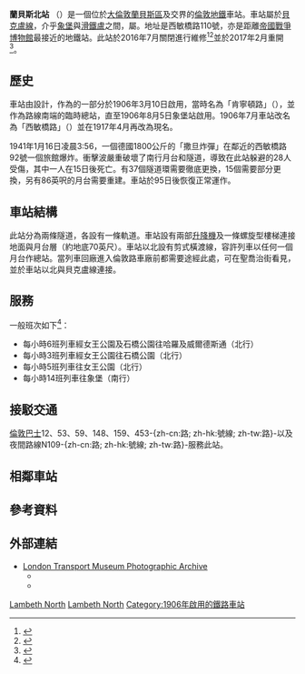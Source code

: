 {{Infobox London station
| name             = 蘭貝斯北<br />{{lang|en|Lambeth North}}
| symbol           = underground
| manager          = [[倫敦地鐵|倫敦地鐵]]
| locale           = [[蘭貝斯|蘭貝斯]]
| borough          = [[蘭貝斯區|蘭貝斯區]]
| platforms        = 2個
| fare_zone        = 1
| image_name       = lambethnorth.jpg
| latitude         = 51.499
| longitude        = -0.1118
| map_type         = Central London
| original         = {{link-en|貝克街及滑鐵盧鐵路|Baker Street and Waterloo Railway}}
| years1           = 1906年3月10日
| years2           = 1906年8月5日
| years3           = 1917年4月15日
| years4           = 約1928年
| events1          = 以「肯寧頓路」啟用
| events2          = 改名「西敏橋路」
| events3          = 改名「蘭貝斯（北）」
| events4          = 改名「蘭貝斯北」
<!--
| tubeexits06      = {{increase}} 2.849
| tubeexits07      = {{increase}} 2.94 
| tubeexits08      = {{increase}} 3.200
| tubeexits09      = {{increase}} 3.31-->
| interchange      = 
| interchange_note = 
}}
{{noteTA
|1 = zh-tw:訊號; zh-hk:信號; zh-cn:信号;
|2 = zh-tw:網路; zh-hk:網絡; zh-hans:网络;
|3 = zh-tw:智慧; zh-hk:智能; zh-hans:智能;
|4 = zh-tw:公車; zh-hk:公交; zh-hans:公交;
|5 = zh-tw:行動網路; zh-hk:流動通訊; zh-hans:流動通訊;
|6 = zh-tw:電梯; zh-hk:升降機; zh-hans:电梯;
|7 = zh-tw:電扶梯; zh-hk:扶手電梯; zh-hans:滚梯;
|8 = zh-tw:螢幕; zh-hk:屏幕; zh-cn:屏幕;
|10 = zh-tw:路線; zh-hk:路綫; zh-cn:线路;
|11 = zh-tw:支援; zh-hk:支援; zh-cn:支持;
|12 = zh-tw:全高式月台門; zh-hk:月台幕門; zh-cn:高站台门; 
|13 = zh-tw:轉乘; zh-hk:換乘; zh-cn:换乘; 
|14 = zh-tw:牡蠣卡; zh-hk:蠔卡; zh-cn:牡蛎卡;
|15 = zh-tw:驗票閘門; zh-hk:閘機; zh-cn:闸机; 
|16 = zh-tw:相容; zh-hk:兼容; zh-cn:兼容;
|17 = zh-tw:營運; zh-hk:營運; zh-cn:运营;  
|18 = zh-tw:經營權; zh-hk:營運權; zh-cn:运营权;
}}
'''蘭貝斯北站''' （{{lang-en|Lambeth North tube station}}）是一個位於[[大倫敦|大倫敦]][[蘭貝斯區|蘭貝斯區]]{{link-en|西敏橋路|Westminster Bridge Road}}及{{link-en|貝利斯路|Baylis Road}}交界的[[倫敦地鐵|倫敦地鐵]]車站。車站屬於[[貝克盧線|貝克盧線]]，介乎[[象堡地鐵站|象堡]]與[[滑鐵盧地鐵站|滑鐵盧]]之間，屬{{link-en|倫敦第1收費區|Travelcard Zone 1}}。地址是西敏橋路110號，亦是距離[[帝國戰爭博物館|帝國戰爭博物館]]最接近的地鐵站。此站於2016年7月關閉進行維修<ref>{{Cite web |url=http://content.tfl.gov.uk/station-closures.pdf |title=存档副本 |access-date=2017-02-24 |archive-url=https://web.archive.org/web/20170712214442/http://content.tfl.gov.uk/station-closures.pdf |archive-date=2017-07-12 |dead-url=yes }}</ref><ref>{{Cite web |url=https://tfl.gov.uk/tube/stop/940GZZLULBN/lambeth-north-underground-station |title=存档副本 |accessdate=2017-02-24 |archive-date=2018-05-07 |archive-url=https://web.archive.org/web/20180507222234/https://tfl.gov.uk/tube/stop/940GZZLULBN/lambeth-north-underground-station |dead-url=no }}</ref>並於2017年2月重開<ref>{{Cite web |url=http://www.london-se1.co.uk/news/view/9077 |title=存档副本 |access-date=2017-02-24 |archive-date=2020-12-01 |archive-url=https://web.archive.org/web/20201201180444/https://www.london-se1.co.uk/news/view/9077 |dead-url=no }}</ref>。

==歷史==
車站由{{link-en|萊斯利·格林|Leslie Green}}設計，作為{{link-en|貝克街及滑鐵盧鐵路|Baker Street and Waterloo Railway}}的一部分於1906年3月10日啟用，當時名為「肯寧頓路」（{{lang|en|Kennington Road}}），並作為路線南端的臨時總站，直至1906年8月5日象堡站啟用。1906年7月車站改名為「西敏橋路」（{{lang|en|Westminster Bridge Road}}）並在1917年4月再改為現名。

1941年1月16日凌晨3:56，一個德國1800公斤的「撒旦炸彈」在鄰近的西敏橋路92號一個旅館爆炸。衝擊波嚴重破壞了南行月台和隧道，導致在此站躲避的28人受傷，其中一人在15日後死亡。有37個隧道環需要徹底更換，15個需要部分更換，另有86英呎的月台需要重建。車站於95日後恢復正常運作。

==車站結構==
此站分為兩條隧道，各設有一條軌道。車站設有兩部[[升降機|升降機]]及一條螺旋型樓梯連接地面與月台層（約地底70英尺）。車站以北設有剪式橫渡線，容許列車以任何一個月台作總站。當列車回廠進入倫敦路車廠前都需要途經此處，可在聖喬治街看見，並於車站以北與貝克盧線連接。

==服務==
一般班次如下<ref>{{cite web |url=http://content.tfl.gov.uk/wtt-40-bakerloo.pdf |title=存档副本 |accessdate=2016-08-18 |deadurl=yes |archiveurl=https://web.archive.org/web/20160109070638/http://content.tfl.gov.uk/wtt-40-bakerloo.pdf |archivedate=2016-01-09 }}</ref>：
*每小時6班列車經女王公園及石橋公園往哈羅及威爾德斯通（北行）
*每小時3班列車經女王公園往石橋公園（北行）
*每小時5班列車往女王公園（北行）
*每小時14班列車往象堡（南行）

==接駁交通==
[[倫敦巴士|倫敦巴士]]12、53、59、148、159、453-{zh-cn:路; zh-hk:號線; zh-tw:路}-以及夜間路線N109-{zh-cn:路; zh-hk:號線; zh-tw:路}-服務此站。

==相鄰車站==
{{start rail box|[[File:Underground.svg|20px]] [[倫敦地鐵|倫敦地鐵]]}}
{{s-inop|[[滑鐵盧站_(倫敦地鐵)|滑鐵盧站]]|往 [[哈羅及威爾德斯通站|哈羅及威爾德斯通]]}}
{{s-line|[[貝克盧線|貝克盧線]]||#{{LUL color|Bakerloo}}}}
{{s-inop|[[象堡站_(倫敦地鐵)|象堡站]]|（總站）}}
{{end box}}

==參考資料==
{{Reflist}}
==外部連結==
{{commons category|Lambeth North tube station}}
* [http://www.ltmcollection.org/photos/index.html London Transport Museum Photographic Archive]{{Wayback|url=http://www.ltmcollection.org/photos/index.html |date=20160303203920 }}
** {{ltmcollection|14/9873714.jpg|Station with name displayed as "Westminster Bridge Road", 1906}}
** {{ltmcollection|39/9883839.jpg|Lambeth North station, 1925}}

{{倫敦地鐵貝克盧線}}
{{DEFAULTSORT:Lambeth North}}
[[Category:貝克盧線車站|Lambeth North]]
[[Category:蘭貝斯區鐵路車站|Lambeth North]]
[[Category:1906年啟用的鐵路車站|Category:1906年啟用的鐵路車站]]
